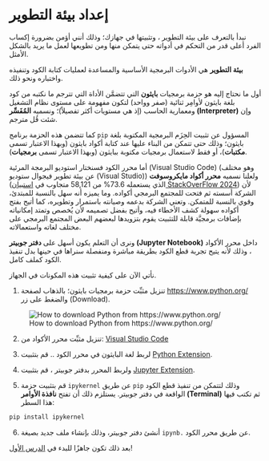 # إعداد بيئة التطوير

نبدأ بالتعرف على بيئة التطوير ، وتثبيتها في جهازك؛ وذلك أنني أؤمن بضرورة إكساب الفرد أعلى قدر من التحكم في أدواته حتى يتمكن منها ومن تطويعها لعمل ما يريد بالشكل الأمثل.

**بيئة التطوير** هي الأدوات البرمجية الأساسية والمساعدة لعمليات كتابة الكود وتنفيذه واختباره ونحو ذلك.

أول ما نحتاج إليه هو حزمة برمجيات **بايثون** التي تتضمَّن الأداة التي تترجم ما نكتبه من كود بلغة بايثون لأوامِر ثنائية (صفر وواحد) لتكون مفهومة على مستوى نظام التشغيل ومعمارية الحاسب (إذ هي مستويات أكثر تفصيلاً)؛ ونسميه **المُفَسِّر (Interpreter)** وإن شئت قُل مترجم.

كما تتضمن هذه الحزمة برنامج `pip` المسؤول عن تثبيت الحِزَم البرمجية المكتوبة بلغة بايثون؛ وذلك حتى تتمكن من البناء عليها عند كتابة أكواد بايثون (وبهذا الاعتبار تسمى **مكتبات**)، أو فقط لاستعمال برمجيات مكتوبة ببايثون (وبهذا الاعتبار تسمى **برمجيات**).

أما محرر الكود فسنختار استوديو البرمجة المرئية (Visual Studio Code) (وهو مختلف عن بيئة تطوير فيجوال ستوديو (Visual Studio)) ولعلنا نسميه **محرر أكواد مايكروسوفت** (الذي يستعمله 73.6% من 58,121 متجاوب في [استبيان StackOverFlow 2024](https://survey.stackoverflow.co/2024/technology#1-integrated-development-environment)) لأن الشركة أسسته ثم فتحت للمجتمع البرمجي أكواده. وما يميزه أنه سهل بالنسبة للمبتدئ، وقوي بالنسبة للمتمكن. وتعني الشركة بدعمه وصيانته باستمرار وتطويره، كما أتيح بفتح أكواده سهولة كشف الأخطاء فيه، وأتيح بفضل تصميمه لأن يُخصص وتمتد إمكانياته بإضافات برمجيَّة قابلة للتثبيت يقوم بتزويدها لبعضهم البعض المجتمع البرمجي على مختلف لغاته واستعمالاته.

ونرى أن التعلم يكون أسهل على **دفتر جوبيتر (Jupyter Notebook)** داخل محرر الأكواد ، وذلك لأنه يتيح  تجربة قطع الكود بطريقة مباشرة ومنفصلة سنراها في حينها بدل تنفيذ الكود كملف كامل.

نأتي الآن على كيفية تثبيت هذه المكونات في الجهاز.

1. تنزيل مثبِّت حزمة برمجيات بايثون؛ بالذهاب لصفحة [https://www.python.org/](https://www.python.org/) والضغط على زر (Download).

![How to download Python from https://www.python.org/](assets/python_download.png)

2. تنزيل مثبِّت محرر الأكواد من: [Visual Studio Code](https://code.visualstudio.com/)

3. لربط لغة البايثون في محرر الكود .. قم بتثبيت [Python Extension](https://marketplace.visualstudio.com/items?itemName=ms-python.python).

4. ولربط المحرر بدفتر جوبيتر ، قم بتثبيت [Jupyter Extension](https://marketplace.visualstudio.com/items?itemName=ms-toolsai.jupyter).

5. قم بتثبيت حزمة `ipykernel` عن طريق `pip` وذلك لتتمكن من تنفيذ قطع الكود الواقعة في دفتر جوبيتر. يستلزم ذلك أن تفتح **نافذة الأوامر (Terminal)** ثم تكتب فيها هذا السطر:

```bash
pip install ipykernel
```

6. أنشئ دفتر جوبيتر، وذلك بإنشاء ملف جديد بصيغة `ipynb.` عن طريق محرر الكود.

بعد ذلك تكون جاهزًا للبدء في [الدرس الأول](./02_intro.qmd)!
